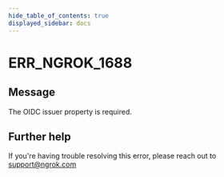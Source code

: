 ```yaml
---
hide_table_of_contents: true
displayed_sidebar: docs
---
```



# ERR_NGROK_1688

## Message

The OIDC issuer property is required.

<ErrorDetails error="err_ngrok_1688" />

## Further help

If you're having trouble resolving this error, please reach out to [support@ngrok.com](mailto:support@ngrok.com?subject=Help%20with%20ERR_NGROK_1688)
